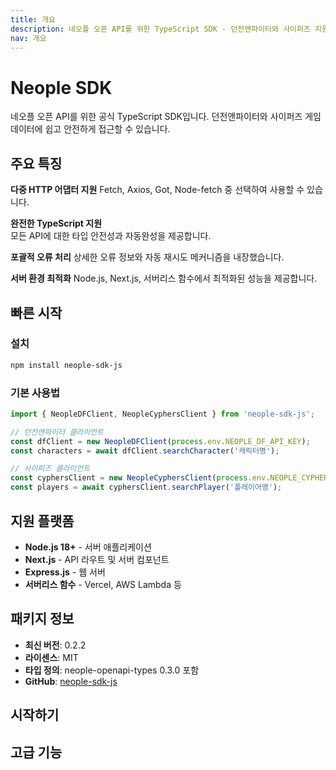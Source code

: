 ```yaml
---
title: 개요
description: 네오플 오픈 API를 위한 TypeScript SDK - 던전앤파이터와 사이퍼즈 지원
nav: 개요
---
```


# Neople SDK

네오플 오픈 API를 위한 공식 TypeScript SDK입니다. 던전앤파이터와 사이퍼즈 게임 데이터에 쉽고 안전하게 접근할 수 있습니다.

## 주요 특징

**다중 HTTP 어댑터 지원**
Fetch, Axios, Got, Node-fetch 중 선택하여 사용할 수 있습니다.

**완전한 TypeScript 지원**  
모든 API에 대한 타입 안전성과 자동완성을 제공합니다.

**포괄적 오류 처리**
상세한 오류 정보와 자동 재시도 메커니즘을 내장했습니다.

**서버 환경 최적화**
Node.js, Next.js, 서버리스 함수에서 최적화된 성능을 제공합니다.

## 빠른 시작

### 설치

```bash
npm install neople-sdk-js
```

### 기본 사용법

```typescript
import { NeopleDFClient, NeopleCyphersClient } from 'neople-sdk-js';

// 던전앤파이터 클라이언트
const dfClient = new NeopleDFClient(process.env.NEOPLE_DF_API_KEY);
const characters = await dfClient.searchCharacter('캐릭터명');

// 사이퍼즈 클라이언트  
const cyphersClient = new NeopleCyphersClient(process.env.NEOPLE_CYPHERS_API_KEY);
const players = await cyphersClient.searchPlayer('플레이어명');
```

## 지원 플랫폼

- **Node.js 18+** - 서버 애플리케이션
- **Next.js** - API 라우트 및 서버 컴포넌트
- **Express.js** - 웹 서버
- **서버리스 함수** - Vercel, AWS Lambda 등

## 패키지 정보

- **최신 버전**: 0.2.2
- **라이센스**: MIT
- **타입 정의**: neople-openapi-types 0.3.0 포함
- **GitHub**: [neople-sdk-js](https://github.com/crowrish/neople-sdk-js)

## 시작하기

<Cards>
  <Card title="설치 및 설정" href="/docs/getting-started" />
  <Card title="던전앤파이터 API" href="/docs/api-dungeon-fighter" />
  <Card title="사이퍼즈 API" href="/docs/api-cyphers" />
  <Card title="설정 가이드" href="/docs/configuration" />
</Cards>

## 고급 기능

<Cards>
  <Card title="HTTP 어댑터" href="/docs/adapter-fetch" />
  <Card title="오류 처리" href="/docs/error-handling" />
  <Card title="타입 정의" href="/docs/types" />
  <Card title="예제 코드" href="/docs/examples" />
</Cards>
